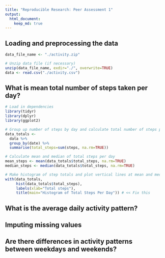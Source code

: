 ```yaml
---
title: "Reproducible Research: Peer Assessment 1"
output: 
  html_document:
    keep_md: true
---
```



## Loading and preprocessing the data
```r
data_file_name <- "./activity.zip"

# Unzip data file (if necessary)
unzip(data_file_name, exdir="./", overwrite=TRUE)
data <- read.csv("./activity.csv")
```


## What is mean total number of steps taken per day?
```r
# Load in dependencies
library(tidyr)
library(dplyr)
library(ggplot2)

# Group up number of steps by day and calculate total number of steps per day
data_totals <-
  data %>%
  group_by(date) %>%
  summarise(total_steps=sum(steps, na.rm=TRUE))

# Calculate mean and median of total steps per day
mean_steps <- mean(data_totals$total_steps, na.rm=TRUE)
median_steps <- median(data_totals$total_steps, na.rm=TRUE)

# Make histogram of step totals and plot vertical lines at mean and median
with(data_totals, 
     hist(data_totals$total_steps),
     labels(xlab="Total steps"),
     title(main="Histogram of Total Steps Per Day")) # << Fix this
```


## What is the average daily activity pattern?



## Imputing missing values



## Are there differences in activity patterns between weekdays and weekends?
